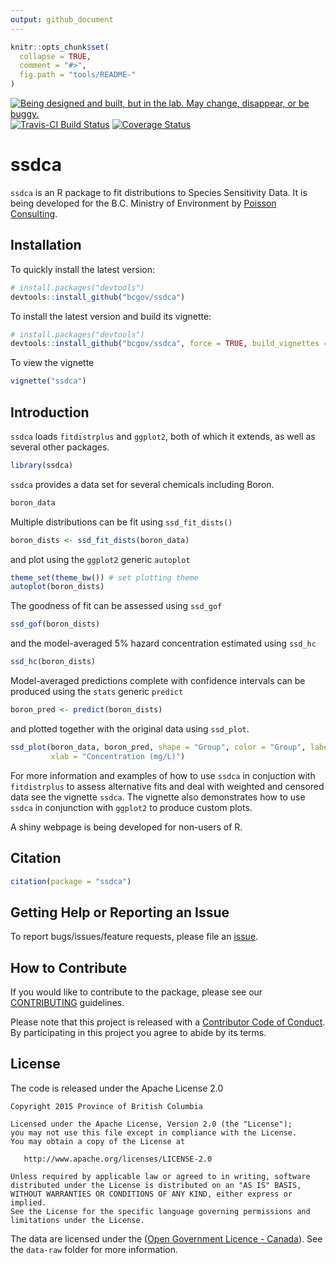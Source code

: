 ```yaml
---
output: github_document
---
```


<!-- README.md is generated from README.Rmd. Please edit that file -->

```r
knitr::opts_chunk$set(
  collapse = TRUE,
  comment = "#>",
  fig.path = "tools/README-"
)
```

<div id="devex-badge"><a rel="Exploration" href="https://github.com/BCDevExchange/docs/blob/master/discussion/projectstates.md"><img alt="Being designed and built, but in the lab. May change, disappear, or be buggy." style="border-width:0" src="https://assets.bcdevexchange.org/images/badges/exploration.svg" title="Being designed and built, but in the lab. May change, disappear, or be buggy." />
[![Travis-CI Build Status](https://travis-ci.org/bcgov/ssdca.svg?branch=master)](https://travis-ci.org/bcgov/ssdca)
[![Coverage Status](https://img.shields.io/codecov/c/github/bcgov/ssdca/master.svg)](https://codecov.io/github/bcgov/ssdca?branch=master)

# ssdca

`ssdca` is an R package to fit distributions to Species Sensitivity Data.
It is being developed for the B.C. Ministry of Environment by [Poisson Consulting](https://github.com/poissonconsulting).

## Installation

To quickly install the latest version:

```r
# install.packages("devtools")
devtools::install_github("bcgov/ssdca")
```

To install the latest version and build its vignette:

```r
# install.packages("devtools")
devtools::install_github("bcgov/ssdca", force = TRUE, build_vignettes = TRUE)
```

To view the vignette
```r
vignette("ssdca")
```

## Introduction

`ssdca` loads `fitdistrplus` and `ggplot2`, both of which it extends, as well as several other packages.
```r
library(ssdca)
```

`ssdca` provides a data set for several chemicals including Boron.
```r
boron_data
```

Multiple distributions can be fit using `ssd_fit_dists()`
```r
boron_dists <- ssd_fit_dists(boron_data)
```

and plot using the `ggplot2` generic `autoplot`
```r
theme_set(theme_bw()) # set plotting theme
autoplot(boron_dists)
```

The goodness of fit can be assessed using `ssd_gof`
```r
ssd_gof(boron_dists)
```

and the model-averaged 5% hazard concentration estimated using `ssd_hc`
```r
ssd_hc(boron_dists)
```

Model-averaged predictions complete with confidence intervals can be produced using the `stats` generic `predict`
```r
boron_pred <- predict(boron_dists)
```

and plotted together with the original data using `ssd_plot`.
```r
ssd_plot(boron_data, boron_pred, shape = "Group", color = "Group", label = "Species",
         xlab = "Concentration (mg/L)")
```

For more information and examples of how to use `ssdca` in conjuction with `fitdistrplus` to
assess alternative fits and deal with weighted and censored data see the vignette `ssdca`.
The vignette also demonstrates how to use `ssdca` in conjunction with `ggplot2` to produce custom plots.

A shiny webpage is being developed for non-users of R.

## Citation

```r
citation(package = "ssdca")
```

## Getting Help or Reporting an Issue

To report bugs/issues/feature requests, please file an [issue](https://github.com/bcgov/ssdca/issues/).

## How to Contribute

If you would like to contribute to the package, please see our 
[CONTRIBUTING](CONTRIBUTING.md) guidelines.

Please note that this project is released with a [Contributor Code of Conduct](CODE_OF_CONDUCT.md). 
By participating in this project you agree to abide by its terms.

## License

The code is released under the Apache License 2.0

    Copyright 2015 Province of British Columbia

    Licensed under the Apache License, Version 2.0 (the "License");
    you may not use this file except in compliance with the License.
    You may obtain a copy of the License at 

       http://www.apache.org/licenses/LICENSE-2.0

    Unless required by applicable law or agreed to in writing, software
    distributed under the License is distributed on an "AS IS" BASIS,
    WITHOUT WARRANTIES OR CONDITIONS OF ANY KIND, either express or implied.
    See the License for the specific language governing permissions and
    limitations under the License.
    
The data are licensed under the ([Open Government Licence - Canada](http://open.canada.ca/en/open-government-licence-canada)).
See the `data-raw` folder for more information.

